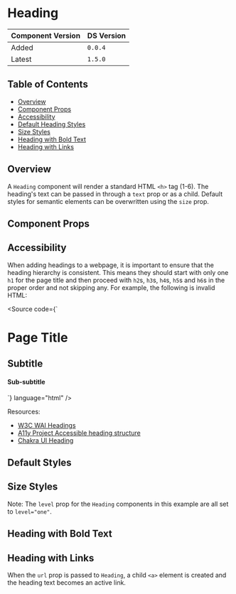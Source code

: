 

<Meta of={HeadingStories} />

# Heading

| Component Version | DS Version |
| ----------------- | ---------- |
| Added             | `0.0.4`    |
| Latest            | `1.5.0`    |

## Table of Contents

- [Overview](#overview)
- [Component Props](#component-props)
- [Accessibility](#accessibility)
- [Default Heading Styles](#default-heading-styles)
- [Size Styles](#size-styles)
- [Heading with Bold Text](#heading-with-bold-text)
- [Heading with Links](#headings-with-links)

## Overview

<Description of={HeadingStories} />

A `Heading` component will render a standard HTML `<h>` tag (1-6). The heading's
text can be passed in through a `text` prop or as a child. Default styles for
semantic elements can be overwritten using the `size` prop.

## Component Props

<Canvas of={HeadingStories.WithControls} />

<ArgTypes of={HeadingStories.WithControls} />

## Accessibility

When adding headings to a webpage, it is important to ensure that the heading
hierarchy is consistent. This means they should start with only one `h1` for the
page title and then proceed with `h2`s, `h3`s, `h4`s, `h5`s and `h6`s in the
proper order and not skipping any. For example, the following is invalid HTML:

<Source
  code={`
<h1>Page Title</h1>
<h2>Subtitle</h2>
<h4>Sub-subtitle</h4>
`}
  language="html"
/>

Resources:

- [W3C WAI Headings](https://www.w3.org/WAI/tutorials/page-structure/headings/)
- [A11y Project Accessible heading structure](https://www.a11yproject.com/posts/how-to-accessible-heading-structure/)
- [Chakra UI Heading](https://chakra-ui.com/docs/components/typography/heading)

## Default Styles

<Canvas of={HeadingStories.DefaultStyles} />

## Size Styles

Note: The `level` prop for the `Heading` components in this example are all set
to `level="one"`.

<Canvas of={HeadingStories.SizeStyles} />

## Heading with Bold Text

<Canvas of={HeadingStories.BoldText} />

## Heading with Links

When the `url` prop is passed to `Heading`, a child `<a>` element is created and
the heading text becomes an active link.

<Canvas of={HeadingStories.Links} />
